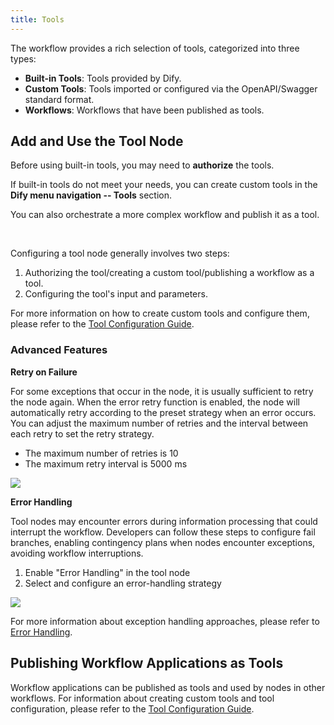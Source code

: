 ```yaml
---
title: Tools
---
```



The workflow provides a rich selection of tools, categorized into three types:

* **Built-in Tools**: Tools provided by Dify.
* **Custom Tools**: Tools imported or configured via the OpenAPI/Swagger standard format.
* **Workflows**: Workflows that have been published as tools.

## Add and Use the Tool Node

Before using built-in tools, you may need to **authorize** the tools.

If built-in tools do not meet your needs, you can create custom tools in the **Dify menu navigation -- Tools** section.

You can also orchestrate a more complex workflow and publish it as a tool.

<div class="image-side-by-side">
  <img
src="https://assets-docs.dify.ai/dify-enterprise-mintlify/en/guides/workflow/node/0f0255764a3f459f0b3c708db1cb32c9.png"
className="mx-auto"
alt=""
/>
  <img
src="https://assets-docs.dify.ai/dify-enterprise-mintlify/en/guides/workflow/node/c7b52209e7ad4e15ce42b882cf646d1b.png"
className="mx-auto"
alt=""
/>
</div>

Configuring a tool node generally involves two steps:

1. Authorizing the tool/creating a custom tool/publishing a workflow as a tool.
2. Configuring the tool's input and parameters.

For more information on how to create custom tools and configure them, please refer to the [Tool Configuration Guide](https://docs.dify.ai/guides/tools).

### Advanced Features

**Retry on Failure**

For some exceptions that occur in the node, it is usually sufficient to retry the node again. When the error retry function is enabled, the node will automatically retry according to the preset strategy when an error occurs. You can adjust the maximum number of retries and the interval between each retry to set the retry strategy.

- The maximum number of retries is 10
- The maximum retry interval is 5000 ms

![](https://assets-docs.dify.ai/2024/12/34867b2d910d74d2671cd40287200480.png)

**Error Handling**

Tool nodes may encounter errors during information processing that could interrupt the workflow. Developers can follow these steps to configure fail branches, enabling contingency plans when nodes encounter exceptions, avoiding workflow interruptions.

1. Enable "Error Handling" in the tool node
2. Select and configure an error-handling strategy

![](https://assets-docs.dify.ai/2024/12/39dc3b5881d9a5fe35b877971f70d3a6.png)

For more information about exception handling approaches, please refer to [Error Handling](https://docs.dify.ai/guides/workflow/error-handling).

## Publishing Workflow Applications as Tools

Workflow applications can be published as tools and used by nodes in other workflows. For information about creating custom tools and tool configuration, please refer to the [Tool Configuration Guide](https://docs.dify.ai/guides/tools).
